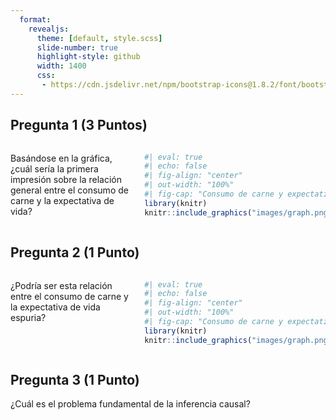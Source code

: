 ```yaml
---
  format:
    revealjs: 
      theme: [default, style.scss]
      slide-number: true
      highlight-style: github
      width: 1400
      css:
       - https://cdn.jsdelivr.net/npm/bootstrap-icons@1.8.2/font/bootstrap-icons.css
---
```


## Pregunta 1 (3 Puntos) {.text-indigo-pink}

::: columns
::: {.column width="40%"}
Basándose en la gráfica, ¿cuál sería la primera impresión sobre la relación general entre el consumo de carne y la expectativa de vida? 

:::

::: {.column width="60%"}
```r
#| eval: true
#| echo: false
#| fig-align: "center"
#| out-width: "100%"
#| fig-cap: "Consumo de carne y expectativa de vida para 175 países"
library(knitr)
knitr::include_graphics("images/graph.png")
```
:::
:::


## Pregunta 2 (1 Punto) {.text-indigo-pink}

::: columns
::: {.column width="40%"}
¿Podría ser esta relación entre el consumo de carne y la expectativa de vida espuria? 
:::

::: {.column width="60%"}
```r
#| eval: true
#| echo: false
#| fig-align: "center"
#| out-width: "100%"
#| fig-cap: "Consumo de carne y expectativa de vida para 175 países"
library(knitr)
knitr::include_graphics("images/graph.png")
```
:::
:::


## Pregunta 3 (1 Punto) {.text-indigo-pink}

¿Cuál es el problema fundamental de la inferencia causal?
